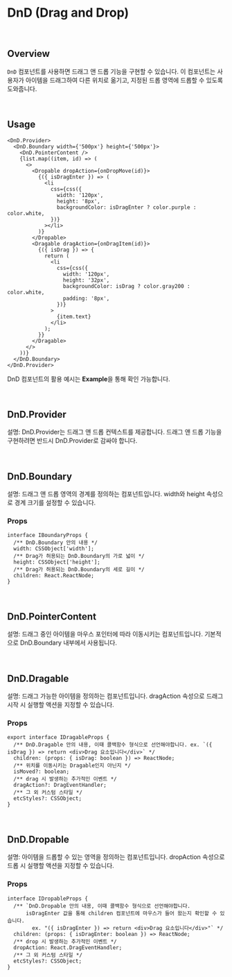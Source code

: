 
# DnD (Drag and Drop)

<br />

## Overview

`DnD` 컴포넌트를 사용하면 드래그 앤 드롭 기능을 구현할 수 있습니다. 이 컴포넌트는 사용자가 아이템을 드래그하여 다른 위치로 옮기고, 지정된 드롭 영역에 드롭할 수 있도록 도와줍니다.

<br />

## Usage

```tsx
<DnD.Provider>
  <DnD.Boundary width={'500px'} height={'500px'}>
    <DnD.PointerContent />
    {list.map((item, id) => (
      <>
        <Dropable dropAction={onDropMove(id)}>
          {({ isDragEnter }) => (
            <li
              css={css({
                width: '120px',
                height: '8px',
                backgroundColor: isDragEnter ? color.purple : color.white,
              })}
            ></li>
          )}
        </Dropable>
        <Dragable dragAction={onDragItem(id)}>
          {({ isDrag }) => {
            return (
              <li
                css={css({
                  width: '120px',
                  height: '32px',
                  backgroundColor: isDrag ? color.gray200 : color.white,
                  padding: '8px',
                })}
              >
                {item.text}
              </li>
            );
          }}
        </Dragable>
      </>
    ))}
  </DnD.Boundary>
</DnD.Provider>
```

DnD 컴포넌트의 활용 예시는 **Example**을 통해 확인 가능합니다.

<br />

## DnD.Provider

설명: DnD.Provider는 드래그 앤 드롭 컨텍스트를 제공합니다. 드래그 앤 드롭 기능을 구현하려면 반드시 DnD.Provider로 감싸야 합니다.

<br />

## DnD.Boundary

설명: 드래그 앤 드롭 영역의 경계를 정의하는 컴포넌트입니다. width와 height 속성으로 경계 크기를 설정할 수 있습니다.

### Props

```tsx
interface IBoundaryProps {
  /** DnD.Boundary 안의 내용 */
  width: CSSObject['width'];
  /** Drag가 허용되는 DnD.Boundary의 가로 넓이 */
  height: CSSObject['height'];
  /** Drag가 허용되는 DnD.Boundary의 세로 길이 */
  children: React.ReactNode;
}
```

<br />

## DnD.PointerContent

설명: 드래그 중인 아이템을 마우스 포인터에 따라 이동시키는 컴포넌트입니다. 기본적으로 DnD.Boundary 내부에서 사용됩니다.

<br />

## DnD.Dragable

설명: 드래그 가능한 아이템을 정의하는 컴포넌트입니다. dragAction 속성으로 드래그 시작 시 실행할 액션을 지정할 수 있습니다.

### Props

```tsx
export interface IDragableProps {
  /** DnD.Dragable 안의 내용, 이때 콜백함수 형식으로 선언해야합니다. ex. `({ isDrag }) => return <div>Drag 요소입니다</div>` */
  children: (props: { isDrag: boolean }) => ReactNode;
  /** 위치를 이동시키는 Dragable인지 아닌지 */
  isMoved?: boolean;
  /** drag 시 발생하는 추가적인 이벤트 */
  dragAction?: DragEventHandler;
  /** 그 외 커스텀 스타일 */
  etcStyles?: CSSObject;
}
```

<br />

## DnD.Dropable

설명: 아이템을 드롭할 수 있는 영역을 정의하는 컴포넌트입니다. dropAction 속성으로 드롭 시 실행할 액션을 지정할 수 있습니다.

### Props

```tsx
interface IDropableProps {
  /** `DnD.Dropable 안의 내용, 이때 콜백함수 형식으로 선언해야합니다. 
      isDragEnter 값을 통해 children 컴포넌트에 마우스가 들어 왔는지 확인할 수 있습니다.
        ex. "({ isDragEnter }) => return <div>Drag 요소입니다</div>"` */
  children: (props: { isDragEnter: boolean }) => ReactNode;
  /** drop 시 발생하는 추가적인 이벤트 */
  dropAction: React.DragEventHandler;
  /** 그 외 커스텀 스타일 */
  etcStyles?: CSSObject;
}
```
